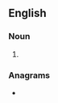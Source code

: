 ==English==

===Noun===
{{head|en|noun form}}

# {{plural of|tarse|lang=en}}

===Anagrams===
* {{anagrams|en|a=aersst|Saters|TASers|Tasers|Tesars|assert|asters|reasts|setars|stares|stears|tasers}}